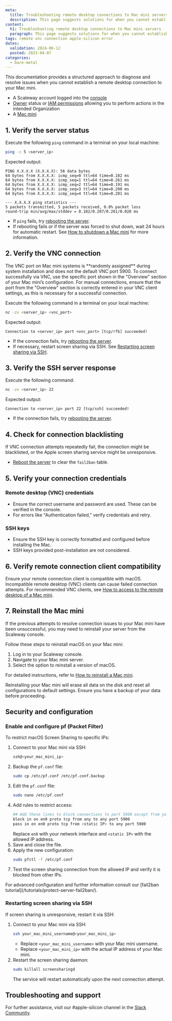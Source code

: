 ```yaml
---
meta:
  title: Troubleshooting remote desktop connections to Mac mini servers
  description: This page suggests solutions for when you cannot establish a remote desktop connection to your Mac mini
content:
  h1: Troubleshooting remote desktop connections to Mac mini servers
  paragraph: This page suggests solutions for when you cannot establish a remote desktop connection to your Mac mini
tags: remote vnc connection apple-silicon error 
dates:
  validation: 2024-06-12
  posted: 2023-04-07
categories:
  - bare-metal
---
```


This documentation provides a structured approach to diagnose and resolve issues when you cannot establish a remote desktop connection to your Mac mini.

<Macro id="requirements" />

- A Scaleway account logged into the [console](https://console.scaleway.com)
- [Owner](/identity-and-access-management/iam/concepts/#owner) status or [IAM permissions](/identity-and-access-management/iam/concepts/#permission) allowing you to perform actions in the intended Organization
- A [Mac mini](/bare-metal/apple-silicon/how-to/create-mac-mini/)



## 1. Verify the server status

Execute the following `ping` command in a terminal on your local machine:
```sh
ping -c 5 <server_ip>
```
Expected output:
```
PING X.X.X.X (X.X.X.X): 56 data bytes
64 bytes from X.X.X.X: icmp_seq=0 ttl=64 time=0.182 ms
64 bytes from X.X.X.X: icmp_seq=1 ttl=64 time=0.261 ms
64 bytes from X.X.X.X: icmp_seq=2 ttl=64 time=0.191 ms
64 bytes from X.X.X.X: icmp_seq=3 ttl=64 time=0.200 ms
64 bytes from X.X.X.X: icmp_seq=4 ttl=64 time=0.201 ms

--- X.X.X.X ping statistics ---
5 packets transmitted, 5 packets received, 0.0% packet loss
round-trip min/avg/max/stddev = 0.182/0.207/0.261/0.028 ms
```
- If `ping` fails, try [rebooting the server](/bare-metal/apple-silicon/how-to/reboot-mac-mini/).
- If rebooting fails or if the server was forced to shut down, wait 24 hours for automatic restart. See [How to shutdown a Mac mini](/bare-metal/apple-silicon/how-to/shutdown-mac-mini/) for more information.

## 2. Verify the VNC connection

<Message type="important">
  The VNC port on Mac mini systems is **randomly assigned** during system installation and does not the default VNC port 5900. To connect successfully via VNC, use the specific port shown in the "Overview" section of your Mac mini’s configuration.
  For manual connections, ensure that the port from the "Overview" section is correctly entered in your VNC client settings, as this is necessary for a successful connection.
</Message>

Execute the following command in a terminal on your local machine:
```sh
nc -zv <server_ip> <vnc_port>
```
Expected output:
```
Connection to <server_ip> port <vnc_port> [tcp/rfb] succeeded!
```
- If the connection fails, try [rebooting the server](/bare-metal/apple-silicon/how-to/reboot-mac-mini/).
- If necessary, restart screen sharing via SSH. See [Restarting screen sharing via SSH](#restarting-screen-sharing-via-ssh).

## 3. Verify the SSH server response
Execute the following command:
```sh
nc -zv <server_ip> 22
```
Expected output:
```
Connection to <server_ip> port 22 [tcp/ssh] succeeded!
```
- If the connection fails, try [rebooting the server](/bare-metal/apple-silicon/how-to/reboot-mac-mini/).

## 4. Check for connection blacklisting
If VNC connection attempts repeatedly fail, the connection might be blacklisted, or the Apple screen sharing service might be unresponsive.

- [Reboot the server](/bare-metal/apple-silicon/how-to/reboot-mac-mini/) to clear the `fail2ban` table.

## 5. Verify your connection credentials

### Remote desktop (VNC) credentials
- Ensure the correct username and password are used. These can be verified in the console.
- For errors like "Authentication failed," verify credentials and retry.

### SSH keys
- Ensure the SSH key is correctly formatted and configured before installing the Mac.
- SSH keys provided post-installation are not considered.

## 6. Verify remote connection client compatibility
Ensure your remote connection client is compatible with macOS. Incompatible remote desktop (VNC) clients can cause failed connection attempts. For recommended VNC clients, see [How to access to the remote desktop of a Mac mini](/bare-metal/apple-silicon/how-to/access-remote-desktop-mac-mini/#comparison-matrix-of-remote-desktop-clients).

## 7. Reinstall the Mac mini

If the previous attempts to resolve connection issues to your Mac mini have been unsuccessful, you may need to reinstall your server from the Scaleway console.

Follow these steps to reinstall macOS on your Mac mini:

1. Log in to your Scaleway console.
2. Navigate to your Mac mini server.
3. Select the option to reinstall a version of macOS.

For detailed instructions, refer to [How to reinstall a Mac mini](/bare-metal/apple-silicon/how-to/reinstall-mac-mini/).

<Message type="important">
  Reinstalling your Mac mini will erase all data on the disk and reset all configurations to default settings. Ensure you have a backup of your data before proceeding.
</Message>

## Security and configuration

### Enable and configure pf (Packet Filter)
To restrict macOS Screen Sharing to specific IPs:
1. Connect to your Mac mini via SSH:
    ```sh
    ssh@<your_mac_mini_ip>
    ```
2. Backup the `pf.conf` file:
    ```sh
    sudo cp /etc/pf.conf /etc/pf.conf.backup
    ```
3. Edit the `pf.conf` file:
    ```sh
    sudo nano /etc/pf.conf
    ```
4. Add rules to restrict access:
    ```sh
    ## Add these lines to block connections to port 5900 except from your static IP
    block in on en0 proto tcp from any to any port 5900
    pass in on en0 proto tcp from <static IP> to any port 5900
    ```
    Replace `en0` with your network interface and `<static IP>` with the allowed IP address.
5. Save and close the file.
6. Apply the new configuration:
    ```sh
    sudo pfctl -f /etc/pf.conf
    ```
7. Test the screen sharing connection from the allowed IP and verify it is blocked from other IPs.

<Message type="tip">
  For advanced configuration and further information consult our [fail2ban tutorial](/tutorials/protect-server-fail2ban/).
</Message>

### Restarting screen sharing via SSH
If screen sharing is unresponsive, restart it via SSH:
1. Connect to your Mac mini via SSH:
     ```sh
     ssh your_mac_mini_username@<your_mac_mini_ip>
     ```
    - Replace `<your_mac_mini_username>` with your Mac mini username.
    - Replace `<your_mac_mini_ip>` with the actual IP address of your Mac mini.
2. Restart the screen sharing daemon:
    ```sh
    sudo killall screensharingd
    ```
    The service will restart automatically upon the next connection attempt.

## Troubleshooting and support
For further assistance, visit our #apple-silicon channel in the [Slack Community](https://slack.scaleway.com/).
